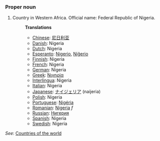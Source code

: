 ===Proper noun===
# Country in Western Africa. Official name: Federal Republic of Nigeria.
#:'''Translations'''
#:*[[Chinese]]: [[尼日利亚]]
#:*[[Danish]]: Nigeria
#:*[[Dutch]]: Nigeria
#:*[[Esperanto]]: [[Nigerio]], [[Niĝerio]]
#:*[[Finnish]]: Nigeria
#:*[[French]]: Nigeria
#:*[[German]]: Nigeria
#:*[[Greek]]: [[Νιγηρία]]
#:*[[Interlingua]]: Nigeria
#:*[[Italian]]: Nigeria
#:*[[Japanese]]: [[ナイジェリア]] (naijeria)
#:*[[Polish]]: Nigeria
#:*[[Portuguese]]: [[Nigéria]]
#:*[[Romanian]]: [[Nigeria]] ''f''
#:*[[Russian]]: [[Нигерия]]
#:*[[Spanish]]: Nigeria
#:*[[Swedish]]: Nigeria

''See'': [[Countries of the world]]